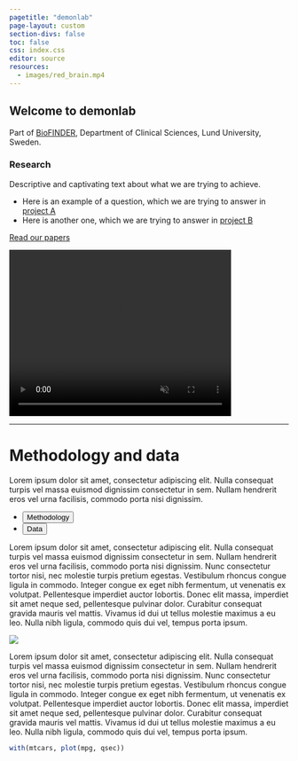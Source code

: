```yaml
---
pagetitle: "demonlab"
page-layout: custom
section-divs: false
toc: false
css: index.css
editor: source
resources: 
  - images/red_brain.mp4
---
```


::: {.hello-quarto}

::: {.content-block}

::: {.grid}

::: {.g-col-8}
# Welcome to demonlab 

Part of [BioFINDER](https://biofinder.se/), Department of Clinical Sciences, Lund University, Sweden.

### Research

Descriptive and captivating text about what we are trying to achieve. 

- Here is an example of a question, which we are trying to answer in [project A](projects/example2)
- Here is another one, which we are trying to answer in [project B](projects/example-project)

[Read our papers](papers.qmd){.btn-action-primary .btn-action .btn .btn-primary .btn-lg role="button"}
:::


::: {.g-col-2}

<video autoplay muted playsinline loop width="400" height="300">
<source src="images/red_brain.mp4" type="video/mp4"/>
</video>


:::

:::

:::

:::




::: {.hello-quarto}
::: {.content-block}

---

# Methodology and data

Lorem ipsum dolor sit amet, consectetur adipiscing elit. Nulla consequat turpis vel massa euismod dignissim consectetur in sem. Nullam hendrerit eros vel urna facilisis, commodo porta nisi dignissim.

<ul class="nav nav-pills" id="hello-quarto-tab" role="tablist">
  <li class="nav-item" role="presentation">
    <button class="nav-link active" id="meth-tab" data-bs-toggle="tab" data-bs-target="#meth" type="button" role="tab" aria-controls="meth" aria-selected="true">Methodology</button>
  </li>
  <li class="nav-item" role="presentation">
    <button class="nav-link" id="data-tab" data-bs-toggle="tab" data-bs-target="#data" type="button" role="tab" aria-controls="data" aria-selected="false">Data</button>
  </li>
</ul>

<div class="tab-content" id="hello-quarto-tabcontent">

<div class="tab-pane fade  show active" id="meth" role="tabpanel" aria-labelledby="meth-tab">


::: {.grid}
::: {.g-col-6}
Lorem ipsum dolor sit amet, consectetur adipiscing elit. Nulla consequat turpis vel massa euismod dignissim consectetur in sem. Nullam hendrerit eros vel urna facilisis, commodo porta nisi dignissim. Nunc consectetur tortor nisi, nec molestie turpis pretium egestas. Vestibulum rhoncus congue ligula in commodo. Integer congue ex eget nibh fermentum, ut venenatis ex volutpat. Pellentesque imperdiet auctor lobortis. Donec elit massa, imperdiet sit amet neque sed, pellentesque pulvinar dolor. Curabitur consequat gravida mauris vel mattis. Vivamus id dui ut tellus molestie maximus a eu leo. Nulla nibh ligula, commodo quis dui vel, tempus porta ipsum.
:::

::: {.g-col-4}
![](images/demon.jpeg)
:::
:::

</div>

<div class="tab-pane fade" id="data" role="tabpanel" aria-labelledby="data-tab">

::: {.grid}

::: {.g-col-6}

Lorem ipsum dolor sit amet, consectetur adipiscing elit. Nulla consequat turpis vel massa euismod dignissim consectetur in sem. Nullam hendrerit eros vel urna facilisis, commodo porta nisi dignissim. Nunc consectetur tortor nisi, nec molestie turpis pretium egestas. Vestibulum rhoncus congue ligula in commodo. Integer congue ex eget nibh fermentum, ut venenatis ex volutpat. Pellentesque imperdiet auctor lobortis. Donec elit massa, imperdiet sit amet neque sed, pellentesque pulvinar dolor. Curabitur consequat gravida mauris vel mattis. Vivamus id dui ut tellus molestie maximus a eu leo. Nulla nibh ligula, commodo quis dui vel, tempus porta ipsum.

:::



::: {.g-col-6}

```r
with(mtcars, plot(mpg, qsec))
```


:::
:::

</div>


</div>


:::
:::

